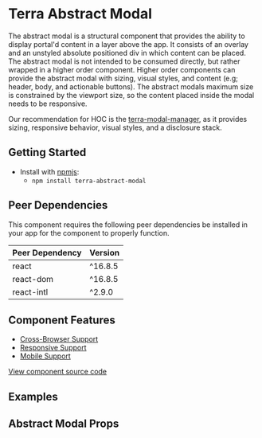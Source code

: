 


<Badge />

# Terra Abstract Modal

The abstract modal is a structural component that provides the ability to display portal'd content in a layer above the app. It consists of an overlay and an unstyled absolute positioned div in which content can be placed. The abstract modal is not intended to be consumed directly, but rather wrapped in a higher order component. Higher order components can provide the abstract modal with sizing, visual styles, and content (e.g; header, body, and actionable buttons). The abstract modals maximum size is constrained by the viewport size, so the content placed inside the modal needs to be responsive.

Our recommendation for HOC is the [terra-modal-manager][1], as it provides sizing, responsive behavior, visual styles, and a disclosure stack.

## Getting Started

- Install with [npmjs](https://www.npmjs.com):
  - `npm install terra-abstract-modal`

<!-- AUTO-GENERATED-CONTENT:START Peer Dependencies -->
## Peer Dependencies

This component requires the following peer dependencies be installed in your app for the component to properly function.

| Peer Dependency | Version |
|-|-|
| react | ^16.8.5 |
| react-dom | ^16.8.5 |
| react-intl | ^2.9.0 |

<!-- AUTO-GENERATED-CONTENT:END -->

[1]: https://engineering.cerner.com/terra-framework/components/terra-modal-manager/modal-manager/about

## Component Features
* [Cross-Browser Support](https://engineering.cerner.com/terra-ui/contributing/terra-ui/component-standards#cross-browser-support)
* [Responsive Support](https://engineering.cerner.com/terra-ui/contributing/terra-ui/component-standards#responsive-support)
* [Mobile Support](https://engineering.cerner.com/terra-ui/contributing/terra-ui/component-standards#mobile-support)

[View component source code](https://github.com/cerner/terra-framework/tree/master/packages/terra-abstract-modal)

## Examples
<AbstractModalIsOpened title='Default Modal'/>
<AbstractModalCloseOnOutsideClick title='
Disable closing the modal when clicking on the overlay' />
<AbstractModalIsFullscreen title='Fullscreen Modal' />
<AbstractModalAlertDialog title='Alert Dialog Modal' />

## Abstract Modal Props
<ModalPropsTable />
